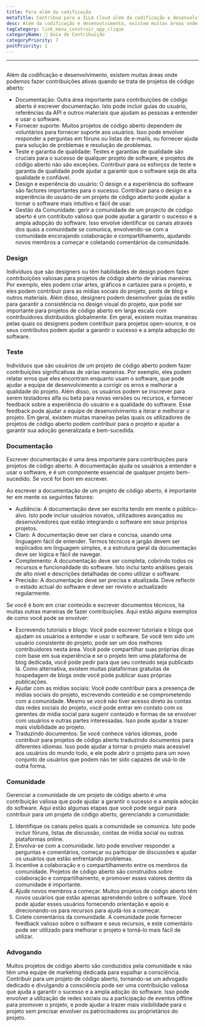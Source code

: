 ```yaml
---
title: Para além da codificação
metaTitle: Contribua para a ILLA Cloud além da codificação e desenvolvimento
desc: Além da codificação e desenvolvimento, existem muitas áreas onde podemos fazer contribuições ativas para a ILLA Cloud
tagCategory: link_menu_construir_app_clique
categoryName: 📎 Guia de Contribuição
categoryPriority: 7
postPriority: 1
---
```


* * *

## <Heading hidden>Além da codificação</Heading>

Além da codificação e desenvolvimento, existem muitas áreas onde podemos fazer contribuições ativas quando se trata de projetos de código aberto:

-   Documentação: Outra área importante para contribuições de código aberto é escrever documentação. Isto pode incluir guias do usuário, referências da API e outros materiais que ajudam as pessoas a entender e usar o software.
-   Fornecer suporte: Muitos projetos de código aberto dependem de voluntários para fornecer suporte aos usuários. Isso pode envolver responder a perguntas em fóruns ou listas de e-mails, ou fornecer ajuda para solução de problemas e resolução de problemas.
-   Teste e garantia de qualidade: Testes e garantias de qualidade são cruciais para o sucesso de qualquer projeto de software, e projetos de código aberto não são exceções. Contribuir para os esforços de teste e garantia de qualidade pode ajudar a garantir que o software seja de alta qualidade e confiável.
-   Design e experiência do usuário: O design e a experiência do software são factores importantes para o sucesso. Contribuir para o design e a experiência do usuário de um projeto de código aberto pode ajudar a tornar o software mais intuitivo e fácil de usar.
-   Gestão da Comunidade: gerir a comunidade de um projecto de código aberto é um contributo valioso que pode ajudar a garantir o sucesso e a ampla adopção do software. Isso envolve identificar os canais através dos quais a comunidade se comunica, envolvendo-se com a comunidade encorajando colaboração e compartilhamento, ajudando novos membros a começar e coletando comentários da comunidade.

### [](https://www.illacloud.com/zh-CN/blog/opensource-for-non-developers#design)Design

Indivíduos que são designers ou têm habilidades de design podem fazer contribuições valiosas para projetos de código aberto de várias maneiras. Por exemplo, eles podem criar artes, gráficos e cartazes para o projeto, e eles podem contribuir para as mídias sociais do projeto, posts de blog e outros materiais. Além disso, designers podem desenvolver guias de estilo para garantir a consistência no design visual do projeto, que pode ser importante para projetos de código aberto em larga escala com contribuidores distribuídos globalmente. Em geral, existem muitas maneiras pelas quais os designers podem contribuir para projetos open-source, e os seus contributos podem ajudar a garantir o sucesso e a ampla adopção do software.

### [](https://www.illacloud.com/zh-CN/blog/opensource-for-non-developers#testing)Teste

Indivíduos que são usuários de um projeto de código aberto podem fazer contribuições significativas de várias maneiras. Por exemplo, eles podem relatar erros que eles encontram enquanto usam o software, que pode ajudar a equipe de desenvolvimento a corrigir os erros e melhorar a qualidade do projeto. Além disso, os usuários podem se inscrever para serem testadores alfa ou beta para novas versões ou recursos, e fornecer feedback sobre a experiência do usuário e a qualidade do software. Esse feedback pode ajudar a equipe de desenvolvimento a iterar e melhorar o projeto. Em geral, existem muitas maneiras pelas quais os utilizadores de projetos de código aberto podem contribuir para o projeto e ajudar a garantir sua adoção generalizada e bem-sucedida.

### [](https://www.illacloud.com/zh-CN/blog/opensource-for-non-developers#documentation)Documentação

Escrever documentação é uma área importante para contribuições para projetos de código aberto. A documentação ajuda os usuários a entender e usar o software, e é um componente essencial de qualquer projeto bem-sucedido. Se você for bom em escrever.

Ao escrever a documentação de um projeto de código aberto, é importante ter em mente os seguintes fatores:

-   Audiência: A documentação deve ser escrita tendo em mente o público-alvo. Isto pode incluir usuários novatos, utilizadores avançados ou desenvolvedores que estão integrando o software em seus próprios projetos.
-   Claro: A documentação deve ser clara e concisa, usando uma linguagem fácil de entender. Termos técnicos e jargão devem ser explicados em linguagem simples, e a estrutura geral da documentação deve ser lógica e fácil de navegar.
-   Complemento: A documentação deve ser completa, cobrindo todos os recursos e funcionalidade do software. Isto inclui tanto análises gerais de alto nível e descrições detalhadas de como utilizar o software.
-   Precisão: A documentação deve ser precisa e atualizada. Deve reflectir o estado actual do software e deve ser revisto e actualizado regularmente.

Se você é bom em criar conteúdo e escrever documentos técnicos, há muitas outras maneiras de fazer contribuições. Aqui estão alguns exemplos de como você pode se envolver:

-   Escrevendo tutoriais e blogs: Você pode escrever tutoriais e blogs que ajudam os usuários a entender e usar o software. Se você tem sido um usuário consistente do projeto, pode ser um dos melhores contribuidores nesta área. Você pode compartilhar suas próprias dicas com base em sua experiência e se o projeto tem uma plataforma de blog dedicada, você pode pedir para que seu conteúdo seja publicado lá. Como alternativa, existem muitas plataformas gratuitas de hospedagem de blogs onde você pode publicar suas próprias publicações.
-   Ajudar com as mídias sociais: Você pode contribuir para a presença de mídias sociais do projeto, escrevendo conteúdo e se comprometendo com a comunidade. Mesmo se você não tiver acesso direto às contas das redes sociais do projeto, você pode entrar em contato com os gerentes de mídia social para sugerir conteúdo e formas de se envolver com usuários e outras partes interessadas. Isso pode ajudar a trazer mais visibilidade ao projeto.
-   Traduzindo documentos: Se você conhece vários idiomas, pode contribuir para projetos de código aberto traduzindo documentos para diferentes idiomas. Isso pode ajudar a tornar o projeto mais acessível aos usuários do mundo todo, e ele pode abrir o projeto para um novo conjunto de usuários que podem não ter sido capazes de usá-lo de outra forma.

### [](https://www.illacloud.com/zh-CN/blog/opensource-for-non-developers#community)Comunidade

Gerenciar a comunidade de um projeto de código aberto é uma contribuição valiosa que pode ajudar a garantir o sucesso e a ampla adoção do software. Aqui estão algumas etapas que você pode seguir para contribuir para um projeto de código aberto, gerenciando a comunidade:

1.  Identifique os canais pelos quais a comunidade se comunica. Isto pode incluir fóruns, listas de discussão, contas de mídia social ou outras plataformas online.
2.  Envolva-se com a comunidade. Isto pode envolver responder a perguntas e comentários, começar ou participar de discussões e ajudar os usuários que estão enfrentando problemas.
3.  Incentive a colaboração e o compartilhamento entre os membros da comunidade. Projetos de código aberto são construídos sobre colaboração e compartilhamento, e promover esses valores dentro da comunidade é importante.
4.  Ajude novos membros a começar. Muitos projetos de código aberto têm novos usuários que estão apenas aprendendo sobre o software. Você pode ajudar esses usuários fornecendo orientação e apoio e direcionando-os para recursos para ajudá-los a começar.
5.  Colete comentários da comunidade. A comunidade pode fornecer feedback valioso sobre o software e seus recursos, e este comentário pode ser utilizado para melhorar o projeto e torná-lo mais fácil de utilizar.

### [](https://www.illacloud.com/zh-CN/blog/opensource-for-non-developers#advocating)Advogando

Muitos projetos de código aberto são conduzidos pela comunidade e não têm uma equipe de marketing dedicada para espalhar a consciência. Contribuir para um projeto de código aberto, tornando-se um advogado dedicado e divulgando a consciência pode ser uma contribuição valiosa que ajuda a garantir o sucesso e a ampla adoção do software. Isso pode envolver a utilização de redes sociais ou a participação de eventos offline para promover o projeto, e pode ajudar a trazer mais visibilidade para o projeto sem precisar envolver os patrocinadores ou proprietários do projeto.
